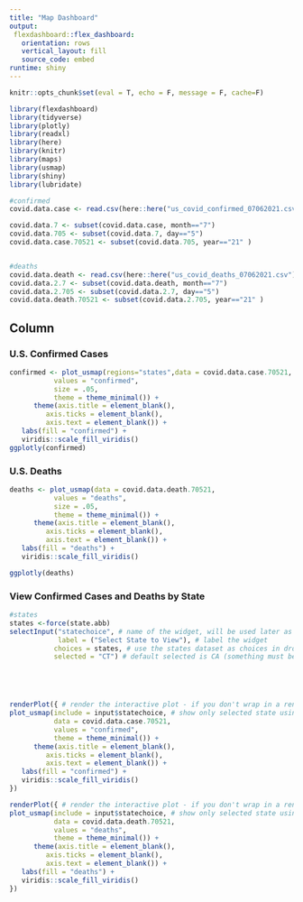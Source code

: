 ```yaml
---
title: "Map Dashboard"
output: 
 flexdashboard::flex_dashboard:
   orientation: rows
   vertical_layout: fill
   source_code: embed
runtime: shiny
---
```


```r
knitr::opts_chunk$set(eval = T, echo = F, message = F, cache=F)

library(flexdashboard)
library(tidyverse)
library(plotly)
library(readxl)
library(here)
library(knitr)
library(maps)
library(usmap)
library(shiny)
library(lubridate)

```


```r
#confirmed
covid.data.case <- read.csv(here::here("us_covid_confirmed_07062021.csv")) 

covid.data.7 <- subset(covid.data.case, month=="7")
covid.data.705 <- subset(covid.data.7, day=="5")
covid.data.case.70521 <- subset(covid.data.705, year=="21" )


#deaths
covid.data.death <- read.csv(here::here("us_covid_deaths_07062021.csv"))
covid.data.2.7 <- subset(covid.data.death, month=="7")
covid.data.2.705 <- subset(covid.data.2.7, day=="5")
covid.data.death.70521 <- subset(covid.data.2.705, year=="21" )
```



Column {data-width=650}
-----------------------------------------------------------------------

### U.S. Confirmed Cases



```r
confirmed <- plot_usmap(regions="states",data = covid.data.case.70521, 
           values = "confirmed",
           size = .05,
           theme = theme_minimal()) +
      theme(axis.title = element_blank(),
         axis.ticks = element_blank(),
         axis.text = element_blank()) +
   labs(fill = "confirmed") +
   viridis::scale_fill_viridis()
ggplotly(confirmed)
```


### U.S. Deaths
```r
deaths <- plot_usmap(data = covid.data.death.70521, 
           values = "deaths",
           size = .05,
           theme = theme_minimal()) +
      theme(axis.title = element_blank(),
         axis.ticks = element_blank(),
         axis.text = element_blank()) +
   labs(fill = "deaths") +
   viridis::scale_fill_viridis()

ggplotly(deaths)
```



### View Confirmed Cases and Deaths by State

```r
#states
states <-force(state.abb)
selectInput("statechoice", # name of the widget, will be used later as input
            label = ("Select State to View"), # label the widget
           choices = states, # use the states dataset as choices in dropdown
           selected = "CT") # default selected is CA (something must be slected)





renderPlot({ # render the interactive plot - if you don't wrap in a render statement, the widgets won't change anything
plot_usmap(include = input$statechoice, # show only selected state using the input from widget 
           data = covid.data.case.70521, 
           values = "confirmed", 
           theme = theme_minimal()) +
      theme(axis.title = element_blank(),
         axis.ticks = element_blank(),
         axis.text = element_blank()) +
   labs(fill = "confirmed") +
   viridis::scale_fill_viridis()
})
```


```r
renderPlot({ # render the interactive plot - if you don't wrap in a render statement, the widgets won't change anything
plot_usmap(include = input$statechoice, # show only selected state using the input from widget 
           data = covid.data.death.70521, 
           values = "deaths", 
           theme = theme_minimal()) +
      theme(axis.title = element_blank(),
         axis.ticks = element_blank(),
         axis.text = element_blank()) +
   labs(fill = "deaths") +
   viridis::scale_fill_viridis()
})
```

